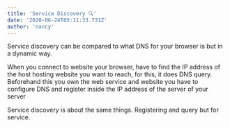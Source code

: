 ```yaml
---
title: 'Service Discovery 🔍'
date: '2020-06-24T05:11:33.731Z'
author: 'nancy'
---
```


Service discovery can be compared to what DNS for your browser is but in a dynamic way.

When you connect to website your browser, have to find the IP address of the host hosting website you want to reach, for this, it does DNS query. Beforehand this you own the web service and website you have to configure DNS and register inside the IP address of the server of your server 

Service discovery is about the same things. Registering and query but for service.
